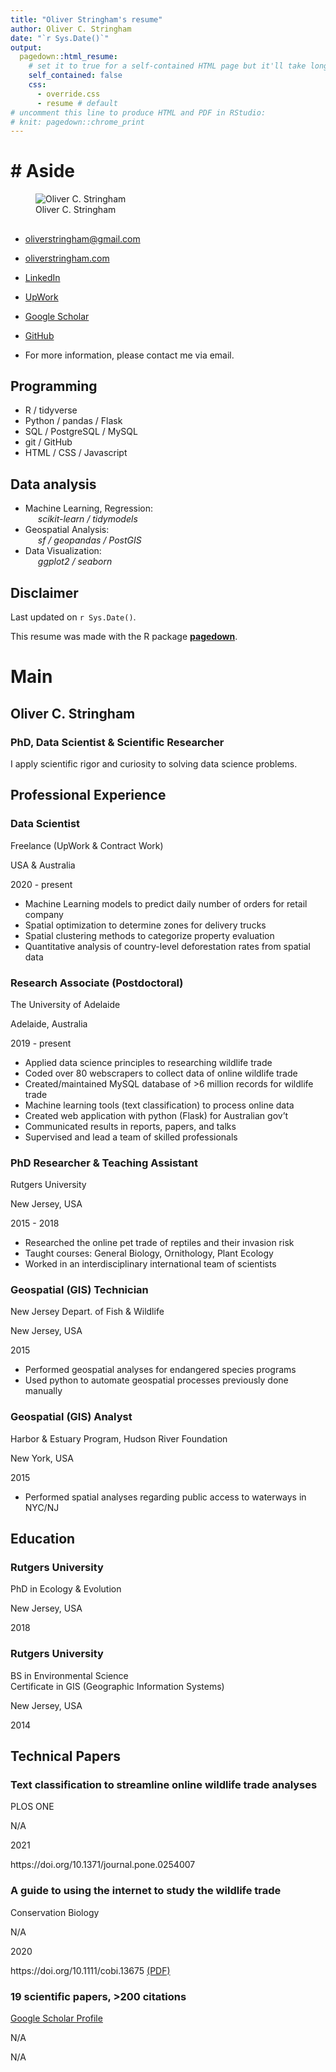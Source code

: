 ```yaml
--- 
title: "Oliver Stringham's resume"
author: Oliver C. Stringham
date: "`r Sys.Date()`"
output:
  pagedown::html_resume:
    # set it to true for a self-contained HTML page but it'll take longer to render
    self_contained: false
    css:
      - override.css
      - resume # default
# uncomment this line to produce HTML and PDF in RStudio:
# knit: pagedown::chrome_print
---
```



<!-- load outside plots -->
<!-- # ```{r message=TRUE, warning=TRUE, include=FALSE} -->
<!-- # library(ggplot2) -->
<!-- # skills_bar = readRDS('skills_bar.rds') -->
<!-- # ``` -->



<!-- Aside Section -->

# Aside
================================================================================

::: profile-pic
![Oliver C. Stringham](IMG_7351c2.jpg){width=85%;}
:::



<!-- Contact Info -->

<!-- js for upwork icon -->
<script src="https://code.iconify.design/2/2.1.1/iconify.min.js"></script>

## {#contact}
<!-- <hr style="height:1px;border-width:0;color:gray;background-color:gray"> -->

-   <i class="fa fa-envelope"></i> [oliverstringham\@gmail.com](mailto:oliverstringham@gmail.com){.email}

-   <i class="fas fa-link"></i> [oliverstringham.com](https://oliverstringham.com/){.website}

-   <i class="fab fa-linkedin-in"></i> [LinkedIn](https://www.linkedin.com/in/oliver-c-stringham/){.linkedin}

-   <span class="iconify" data-icon="simple-icons:upwork"></span>
[UpWork](https://www.upwork.com/freelancers/~01a8aca4a8c8b4d38a){.upwork}

-   <i class="ai ai-google-scholar-square ai-1x"></i>
[Google Scholar](https://scholar.google.com/citations?user=3ZhZiQgAAAAJ&hl=en){.google-scholar}

-   <i class="fa fa-github"></i> 
[GitHub](https://github.com/ocstringham){.github}

<!-- - <i class="fa fa-phone"></i> +1 000-000-0000 -->
-   For more information, please contact me via email.

<!-- Skills -->

<i class="fa fa-code"></i> Programming {#skills}
--------------------------------------------------------------------------------


-   R / tidyverse
-   Python / pandas / Flask
-   SQL / PostgreSQL / MySQL
-   git / GitHub
-   HTML / CSS / Javascript


<i class="fas fa-chart-pie"></i> Data analysis {#skills}
--------------------------------------------------------------------------------

- Machine Learning, Regression:<br>
<i style="margin-left: 20px;">scikit-learn / tidymodels</i>
- Geospatial Analysis:<br>
<i style="margin-left: 20px;">sf / geopandas / PostGIS</i>
- Data Visualization:<br>
<i style="margin-left: 20px;">ggplot2 / seaborn</i>


<!-- Disclaimer -->

## Disclaimer {#disclaimer}

Last updated on `r Sys.Date()`.

This resume was made with the R package [**pagedown**](https://github.com/rstudio/pagedown).




<!-- Main Section -->


# Main

## Oliver C. Stringham {#title} 

### PhD, Data Scientist & Scientific Researcher

I apply scientific rigor and curiosity to solving data science problems. 



<!-- Professional Experience -->


## Professional Experience {data-icon="suitcase"}

### Data Scientist

Freelance (UpWork & Contract Work)

USA & Australia

2020 - present

- Machine Learning models to predict daily number of orders for retail company
- Spatial optimization to determine zones for delivery trucks
- Spatial clustering methods to categorize property evaluation
- Quantitative analysis of country-level deforestation rates from spatial data

### Research Associate (Postdoctoral)

The University of Adelaide

Adelaide, Australia

2019 - present

-   Applied data science principles to researching wildlife trade
-   Coded over 80 webscrapers to collect data of online wildlife trade
-   Created/maintained MySQL database of >6 million records for wildlife trade
-   Machine learning tools (text classification) to process online data
-   Created web application with python (Flask) for Australian gov't
-   Communicated results in reports, papers, and talks
-   Supervised and lead a team of skilled professionals


### PhD Researcher & Teaching Assistant

Rutgers University

New Jersey, USA

2015 - 2018

- Researched the online pet trade of reptiles and their invasion risk
- Taught courses: General Biology, Ornithology, Plant Ecology
- Worked in an interdisciplinary international team of scientists

### Geospatial (GIS) Technician

New Jersey Depart. of Fish & Wildlife

New Jersey, USA

2015

- Performed geospatial analyses for endangered species programs
- Used python to automate geospatial processes previously done manually


### Geospatial (GIS) Analyst

Harbor & Estuary Program, Hudson River Foundation

New York, USA

2015

- Performed spatial analyses regarding public access to waterways in NYC/NJ



<!-- Education -->

## Education {data-icon="graduation-cap" data-concise="true"}

### Rutgers University

PhD in Ecology & Evolution

New Jersey, USA

2018


### Rutgers University

BS in Environmental Science <br>
<!-- BS in Ecology, Evolution, & Natural Resources <br> -->
Certificate in GIS (Geographic Information Systems) <i class="fa fa-globe-americas"></i>

New Jersey, USA

2014



<!-- Publications -->


## Technical Papers {data-icon="newspaper"}

### Text classification to streamline online wildlife trade analyses

PLOS ONE 

N/A

2021

https://doi.org/10.1371/journal.pone.0254007


### A guide to using the internet to study the wildlife trade

Conservation Biology 

N/A

2020

https://doi.org/10.1111/cobi.13675 [(PDF)](https://www.researchgate.net/profile/Oliver-Stringham-2/publication/347366161_A_guide_to_using_the_Internet_to_monitor_and_quantify_the_wildlife_trade/links/6046912e299bf1e07865fd6a/A-guide-to-using-the-Internet-to-monitor-and-quantify-the-wildlife-trade.pdf)


### 19 scientific papers, >200 citations

[Google Scholar Profile](https://scholar.google.com/citations?user=3ZhZiQgAAAAJ&hl=en)

N/A

N/A